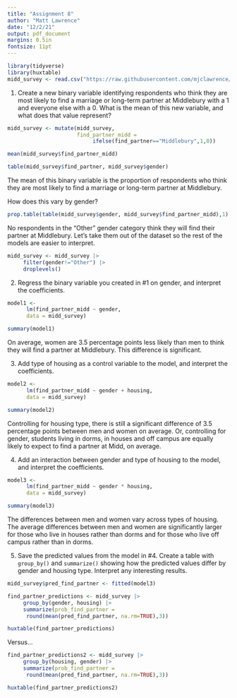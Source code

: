 ```yaml
---
title: "Assignment 8"
author: "Matt Lawrence"
date: "12/2/21"
output: pdf_document
margins: 0.5in
fontsize: 11pt
---
```


```r
library(tidyverse)
library(huxtable)
midd_survey <- read.csv("https://raw.githubusercontent.com/mjclawrence/soci385_f21/main/data/midd_survey.csv")
```

1. Create a new binary variable identifying respondents who think they are most likely to find a marriage or long-term partner at Middlebury with a 1 and everyone else with a 0. What is the mean of this new variable, and what does that value represent?

```r
midd_survey <- mutate(midd_survey, 
                      find_partner_midd =
                           ifelse(find_partner=="Middlebury",1,0))
```

```r
mean(midd_survey$find_partner_midd)
``` 

```r
table(midd_survey$find_partner, midd_survey$gender)
```

The mean of this binary variable is the proportion of respondents who think they are most likely to find a marriage or long-term partner at Middlebury.

How does this vary by gender?

```r
prop.table(table(midd_survey$gender, midd_survey$find_partner_midd),1)
```

No respondents in the "Other" gender category think they will find their partner at Middlebury. Let's take them out of the dataset so the rest of the models are easier to interpret.

```r
midd_survey <- midd_survey |>
     filter(gender!="Other") |>
     droplevels()
```


2. Regress the binary variable you created in #1 on gender, and interpret the coefficients.

```r
model1 <- 
      lm(find_partner_midd ~ gender, 
      data = midd_survey)

summary(model1)
```

On average, women are 3.5 percentage points less likely than men to think they will find a partner at Middlebury. This difference is significant.

3. Add type of housing as a control variable to the model, and 
interpret the coefficients. 

```r
model2 <- 
      lm(find_partner_midd ~ gender + housing, 
      data = midd_survey)

summary(model2)
```

Controlling for housing type, there is still a significant difference of 3.5 percentage points between men and women on average. Or, controlling for gender, students living in dorms, in houses and off campus are equally likely to expect to find a partner at Midd, on average.

4. Add an interaction between gender and type of housing to the model, and interpret the coefficients.

```r
model3 <- 
      lm(find_partner_midd ~ gender * housing, 
      data = midd_survey)

summary(model3)
```

The differences between men and women vary across types of housing. The average differences between men and women are significantly larger for those who live in houses rather than dorms and for those who live off campus rather than in dorms. 

5. Save the predicted values from the model in #4. Create a table with `group_by()` and `summarize()` showing how the predicted values differ by gender and housing type. Interpret any interesting results.

```r
midd_survey$pred_find_partner <- fitted(model3)

find_partner_predictions <- midd_survey |>
     group_by(gender, housing) |>
     summarize(prob_find_partner = 
      round(mean(pred_find_partner, na.rm=TRUE),3))

huxtable(find_partner_predictions)
```

Versus...

```r
find_partner_predictions2 <- midd_survey |>
     group_by(housing, gender) |>
     summarize(prob_find_partner = 
      round(mean(pred_find_partner, na.rm=TRUE),3))

huxtable(find_partner_predictions2)
```


